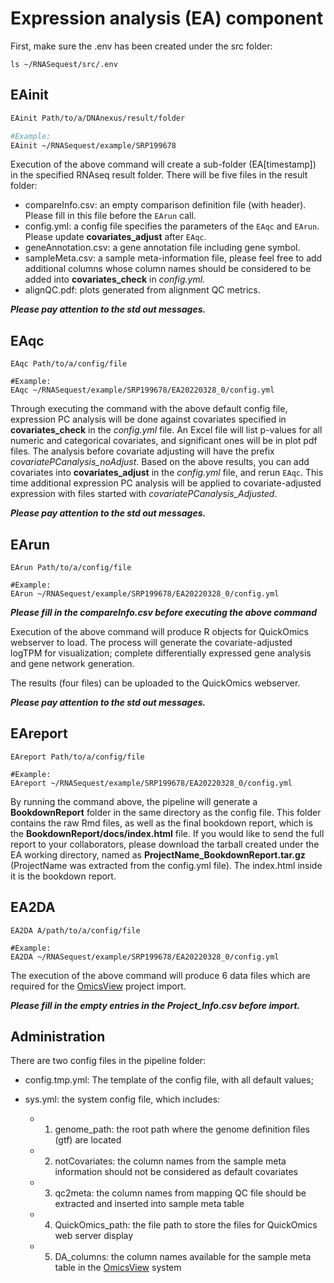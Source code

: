# Expression analysis (EA) component

First, make sure the .env has been created under the src folder:

```
ls ~/RNASequest/src/.env
```

## EAinit

```bash
EAinit Path/to/a/DNAnexus/result/folder

#Example:
EAinit ~/RNASequest/example/SRP199678
```

Execution of the above command will create a sub-folder (EA[timestamp]) in the specified RNAseq result folder.
There will be five files in the result folder:

- compareInfo.csv: an empty comparison definition file (with header). Please fill in this file before the ```EArun``` call.
- config.yml: a config file specifies the parameters of the ```EAqc``` and ```EArun```. Please update **covariates_adjust** after ```EAqc```.
- geneAnnotation.csv: a gene annotation file including gene symbol.
- sampleMeta.csv: a sample meta-information file, please feel free to add additional columns whose column names should be considered to be added into **covariates_check** in *config.yml*.
- alignQC.pdf: plots generated from alignment QC metrics.

**_Please pay attention to the std out messages._**

## EAqc

```
EAqc Path/to/a/config/file

#Example:
EAqc ~/RNASequest/example/SRP199678/EA20220328_0/config.yml
```
Through executing the command with the above default config file, expression PC analysis will be done against covariates specified in **covariates_check** in the *config.yml* file. An Excel file will list p-values for all numeric and categorical covariates, and significant ones will be in plot pdf files. The analysis before covariate adjusting will have the prefix *covariatePCanalysis_noAdjust*. 
Based on the above results, you can add covariates into **covariates_adjust** in the *config.yml* file, and rerun ```EAqc```. This time additional expression PC analysis will be applied to covariate-adjusted expression with files started with *covariatePCanalysis_Adjusted*. 

**_Please pay attention to the std out messages._**

## EArun

```
EArun Path/to/a/config/file

#Example:
EArun ~/RNASequest/example/SRP199678/EA20220328_0/config.yml
```
**_Please fill in the compareInfo.csv before executing the above command_**

Execution of the above command will produce R objects for QuickOmics webserver to load. The process will generate the covariate-adjusted logTPM for visualization; complete differentially expressed gene analysis and gene network generation. 

The results (four files) can be uploaded to the QuickOmics webserver.

**_Please pay attention to the std out messages._**

## EAreport

```
EAreport Path/to/a/config/file

#Example:
EAreport ~/RNASequest/example/SRP199678/EA20220328_0/config.yml
```

By running the command above, the pipeline will generate a **BookdownReport** folder in the same directory as the config file. This folder contains the raw Rmd files, as well as the final bookdown report, which is the **BookdownReport/docs/index.html** file. If you would like to send the full report to your collaborators, please download the tarball created under the EA working directory, named as **ProjectName_BookdownReport.tar.gz** (ProjectName was extracted from the config.yml file). The index.html inside it is the bookdown report.

## EA2DA
```
EA2DA A/path/to/a/config/file

#Example:
EA2DA ~/RNASequest/example/SRP199678/EA20220328_0/config.yml
```
The execution of the above command will produce 6 data files which are required for the [OmicsView](https://github.com/interactivereport/OmicsView){target="_blank"} project import.

**_Please fill in the empty entries in the Project_Info.csv before import._**

## Administration
There are two config files in the pipeline folder:

 - config.tmp.yml: The template of the config file, with all default values;
 
 - sys.yml: the system config file, which includes:
 
    - 1. genome_path: the root path where the genome definition files (gtf) are located
    
    - 2. notCovariates: the column names from the sample meta information should not be considered as default covariates
    
    - 3. qc2meta: the column names from mapping QC file should be extracted and inserted into sample meta table
    
    - 4. QuickOmics_path: the file path to store the files for QuickOmics web server display
    
    - 5. DA_columns: the column names available for the sample meta table in the [OmicsView](https://github.com/interactivereport/OmicsView){target="_blank"} system